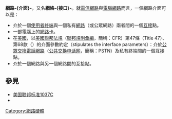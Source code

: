 {{NoteTA|G1=IT}}
'''網路-{介面}-'''，又名'''網絡-{接口}-'''。就[[電信網路|電信網路]]與[[電腦網路|電腦網路]]而言，一個網路介面可以是：

*介於一個[[使用者|使用者]][[電腦終端機|終端]]與一個私有[[網路|網路]]（或公眾網路）兩者間的一個[[互联互通|互接]]點。
*一部電腦上的[[網路卡|網路卡]]。
*在[[美國|美國]]，以[[美國聯邦法規|美國聯邦法規]]（[[聯邦規則彙編|聯邦規則彙編]]，簡稱：CFR）第47條（Title 47）、第68款（{{tsl|en|part 68|part 68}}）的介面參數約定（stipulates the interface parameters）：介於[[公共交换电话网|公眾交換電話網路]]（[[公共交换电话网|公共交换电话网]]，簡稱：PSTN）及私有終端間的一個互接點。
*介於一個網路與另一個網路間的互接點。

==參見==
*[[美国联邦标准1037C|美国联邦标准1037C]]
*{{tsl|en|MIL-STD-188|}}

[[Category:網路硬體|Category:網路硬體]]